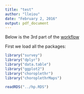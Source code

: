 ```yaml
---
title: "test"
author: "lleiou"
date: "February 2, 2016"
output: pdf_document
---
```


Below is the 3rd part of the [workflow](https://github.com/TZstatsADS/cycle1-7/blob/master/Ideas%20of%20Topic.md)

First we load all the packages:
```r
library("survey")
library("dplyr")
library("data.table")
library("ggplot2")
library("choroplethr")
library("choroplethrMaps")
```
```r
readRDS("../hp.RDS")

```

